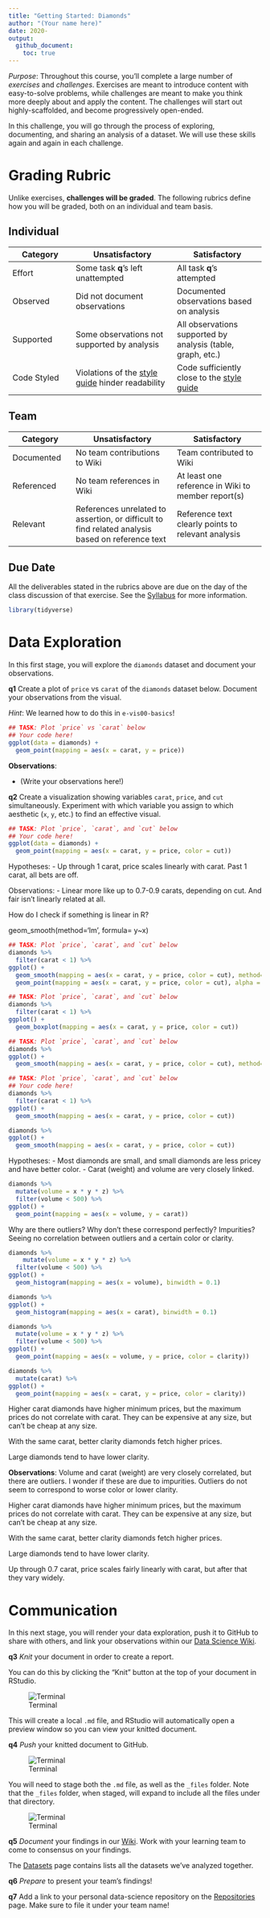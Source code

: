 ```yaml
---
title: "Getting Started: Diamonds"
author: "(Your name here)"
date: 2020-
output:
  github_document:
    toc: true
---
```


*Purpose*: Throughout this course, you'll complete a large number of *exercises* and *challenges*. Exercises are meant to introduce content with easy-to-solve problems, while challenges are meant to make you think more deeply about and apply the content. The challenges will start out highly-scaffolded, and become progressively open-ended.

In this challenge, you will go through the process of exploring, documenting, and sharing an analysis of a dataset. We will use these skills again and again in each challenge.

<!-- include-rubric -->
# Grading Rubric
<!-- -------------------------------------------------- -->

Unlike exercises, **challenges will be graded**. The following rubrics define how you will be graded, both on an individual and team basis.

## Individual
<!-- ------------------------- -->

| Category | Unsatisfactory | Satisfactory |
|----------|----------------|--------------|
| Effort | Some task __q__'s left unattempted | All task __q__'s attempted |
| Observed | Did not document observations | Documented observations based on analysis |
| Supported | Some observations not supported by analysis | All observations supported by analysis (table, graph, etc.) |
| Code Styled | Violations of the [style guide](https://style.tidyverse.org/) hinder readability | Code sufficiently close to the [style guide](https://style.tidyverse.org/) |

## Team
<!-- ------------------------- -->

| Category | Unsatisfactory | Satisfactory |
|----------|----------------|--------------|
| Documented | No team contributions to Wiki | Team contributed to Wiki |
| Referenced | No team references in Wiki | At least one reference in Wiki to member report(s) |
| Relevant | References unrelated to assertion, or difficult to find related analysis based on reference text | Reference text clearly points to relevant analysis |

## Due Date
<!-- ------------------------- -->

All the deliverables stated in the rubrics above are due on the day of the class discussion of that exercise. See the [Syllabus](https://docs.google.com/document/d/1jJTh2DH8nVJd2eyMMoyNGroReo0BKcJrz1eONi3rPSc/edit?usp=sharing) for more information.

```r
library(tidyverse)
```

# Data Exploration
<!-- -------------------------------------------------- -->

In this first stage, you will explore the `diamonds` dataset and document your observations.

__q1__ Create a plot of `price` vs `carat` of the `diamonds` dataset below. Document your observations from the visual.

*Hint*: We learned how to do this in `e-vis00-basics`!

```r
## TASK: Plot `price` vs `carat` below
## Your code here!
ggplot(data = diamonds) +
  geom_point(mapping = aes(x = carat, y = price))
```

**Observations**:

- (Write your observations here!)

__q2__ Create a visualization showing variables `carat`, `price`, and `cut` simultaneously. Experiment with which variable you assign to which aesthetic (`x`, `y`, etc.) to find an effective visual.

```r
## TASK: Plot `price`, `carat`, and `cut` below
## Your code here!
ggplot(data = diamonds) +
  geom_point(mapping = aes(x = carat, y = price, color = cut))
```

Hypotheses:
- Up through 1 carat, price scales linearly with carat. Past 1 carat, all bets are off. 

Observations:
- Linear more like up to 0.7-0.9 carats, depending on cut. And fair isn't linearly related at all.

How do I check if something is linear in R?

geom_smooth(method='lm', formula= y~x)

```r
## TASK: Plot `price`, `carat`, and `cut` below
diamonds %>% 
  filter(carat < 1) %>%
ggplot() +
  geom_smooth(mapping = aes(x = carat, y = price, color = cut), method='lm', formula= y~x) +
  geom_point(mapping = aes(x = carat, y = price, color = cut), alpha = 0.1)
```
```r
## TASK: Plot `price`, `carat`, and `cut` below
diamonds %>% 
  filter(carat < 1) %>%
ggplot() +
  geom_boxplot(mapping = aes(x = carat, y = price, color = cut))
```

```r
## TASK: Plot `price`, `carat`, and `cut` below
diamonds %>% 
ggplot() +
  geom_smooth(mapping = aes(x = carat, y = price, color = cut), method='lm', formula= y~x)
```

```r
## TASK: Plot `price`, `carat`, and `cut` below
## Your code here!
diamonds %>% 
  filter(carat < 1) %>%
ggplot() +
  geom_smooth(mapping = aes(x = carat, y = price, color = cut))
```
```r
diamonds %>% 
ggplot() +
  geom_smooth(mapping = aes(x = carat, y = price, color = cut))
```
Hypotheses:
- Most diamonds are small, and small diamonds are less pricey and have better color.
- Carat (weight) and volume are very closely linked.


```r
diamonds %>% 
  mutate(volume = x * y * z) %>%
  filter(volume < 500) %>%
ggplot() +
  geom_point(mapping = aes(x = volume, y = carat))
```
Why are there outliers? Why don't these correspond perfectly? Impurities? Seeing no correlation between outliers and a certain color or clarity.

```r
diamonds %>% 
    mutate(volume = x * y * z) %>%
  filter(volume < 500) %>%
ggplot() +
  geom_histogram(mapping = aes(x = volume), binwidth = 0.1)
```
```r
diamonds %>% 
ggplot() +
  geom_histogram(mapping = aes(x = carat), binwidth = 0.1)
```


```r
diamonds %>% 
  mutate(volume = x * y * z) %>%
  filter(volume < 500) %>%
ggplot() +
  geom_point(mapping = aes(x = volume, y = price, color = clarity))
```
```r
diamonds %>% 
  mutate(carat) %>%
ggplot() +
  geom_point(mapping = aes(x = carat, y = price, color = clarity))
```

Higher carat diamonds have higher minimum prices, but the maximum prices do not correlate with carat. They can be expensive at any size, but can't be cheap at any size.

With the same carat, better clarity diamonds fetch higher prices.

Large diamonds tend to have lower clarity.

**Observations**:
Volume and carat (weight) are very closely correlated, but there are outliers. I wonder if these are due to impurities. Outliers do not seem to correspond to worse color or lower clarity.

Higher carat diamonds have higher minimum prices, but the maximum prices do not correlate with carat. They can be expensive at any size, but can't be cheap at any size.

With the same carat, better clarity diamonds fetch higher prices.

Large diamonds tend to have lower clarity.

Up through 0.7 carat, price scales fairly linearly with carat, but after that they vary widely.

# Communication
<!-- -------------------------------------------------- -->

In this next stage, you will render your data exploration, push it to GitHub to share with others, and link your observations within our [Data Science Wiki](https://olin-data-science.fandom.com/wiki/Olin_Data_Science_Wiki).

__q3__ *Knit* your document in order to create a report.

You can do this by clicking the "Knit" button at the top of your document in RStudio.

![Terminal](./images/c00-knit.png)

This will create a local `.md` file, and RStudio will automatically open a preview window so you can view your knitted document.

__q4__ *Push* your knitted document to GitHub.

![Terminal](./images/c00-unstaged.png)

You will need to stage both the `.md` file, as well as the `_files` folder. Note that the `_files` folder, when staged, will expand to include all the files under that directory.

![Terminal](./images/c00-staged.png)

__q5__ *Document* your findings in our [Wiki](https://olin-data-science.fandom.com/wiki/Olin_Data_Science_Wiki). Work with your learning team to come to consensus on your findings.

The [Datasets](https://olin-data-science.fandom.com/wiki/Datasets) page contains lists all the datasets we've analyzed together.

__q6__ *Prepare* to present your team's findings!

__q7__ Add a link to your personal data-science repository on the [Repositories](https://olin-data-science.fandom.com/wiki/Repositories) page. Make sure to file it under your team name!
